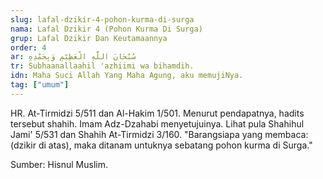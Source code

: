 ```yaml
---
slug: lafal-dzikir-4-pohon-kurma-di-surga
nama: Lafal Dzikir 4 (Pohon Kurma Di Surga)
grup: Lafal Dzikir Dan Keutamaannya
order: 4
ar: سُبْحَانَ اللَّهِ الْعَظِيْمِ وَبِحَمْدِهِ
tr: Subhaanallaahil 'azhiimi wa bihamdih.
idn: Maha Suci Allah Yang Maha Agung, aku memujiNya.
tag: ["umum"]
---
```


HR. At-Tirmidzi 5/511 dan Al-Hakim 1/501. Menurut pendapatnya, hadits tersebut shahih. Imam Adz-Dzahabi menyetujuinya. Lihat pula Shahihul Jami' 5/531 dan Shahih At-Tirmidzi 3/160.
"Barangsiapa yang membaca: (dzikir di atas), maka ditanam untuknya sebatang pohon kurma di Surga."


Sumber: Hisnul Muslim.
